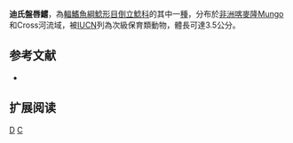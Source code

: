 {{Speciesbox 
| taxon = Chiloglanis disneyi
| status = VU
| status_system = IUCN3.1 
| authority = [[Trewavas|Trewavas]], 1974
| synonyms = 
}}

'''迪氏盤唇鱨'''，為[[輻鰭魚綱|輻鰭魚綱]][[鯰形目|鯰形目]][[倒立鯰科|倒立鯰科]]的其中一[[種|種]]，分布於[[非洲|非洲]][[喀麥隆|喀麥隆]]Mungo和Cross河流域，被[[IUCN|IUCN]]列為次級保育類動物，體長可達3.5公分。

==参考文献==
*{{FishBase_species|genus=Chiloglanis|species=disneyi|year=2011|month=12}}

== 扩展阅读 ==
{{refbegin}}
{{wikispecies-inline|Chiloglanis disneyi|迪氏盤唇鱨}}
{{refend}}
{{Taxonbar|from=Q944053}}

[[Category:盤唇鱨屬|D]]
[[Category:1974年描述的鱼类|C]]